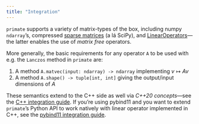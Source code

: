 ```yaml
---
title: "Integration"
---
```


`primate` supports a variety of matrix-types of the box, including numpy `ndarray`'s, compressed [sparse matrices](https://docs.scipy.org/doc/scipy/reference/sparse.html) (a lá SciPy), and [LinearOperators](https://docs.scipy.org/doc/scipy/reference/generated/scipy.sparse.linalg.LinearOperator.html)---the latter enables the use of _matrix free_ operators.

More generally, the basic requirements for any operator `A` to be used with e.g. the `Lanczos` method in `primate` are: 

1. A method `A.matvec(input: ndarray) -> ndarray` implementing $v \mapsto Av$
2. A method `A.shape() -> tuple[int, int]` giving the output/input dimensions of $A$

<!-- Note that in the matrix setting, `A.shape()` yields `(A.nrow(), A.ncol())`, so existing matrix implementations like [ndarray](https://numpy.org/doc/stable/reference/generated/numpy.ndarray.html)'s and [sparray](https://docs.scipy.org/doc/scipy/reference/sparse.html#sparse-array-classes)'s natively support the interface. -->

These semantics extend to the C++ side as well via _C++20 concepts_---see the [C++ integration guide](../advanced/cpp_integration.qmd). If you're using pybind11 and you want to extend `primate`'s Python API to work natively with linear operator implemented in C++, see the [pybind11 integration guide](../advanced/pybind11_integration.qmd). 

